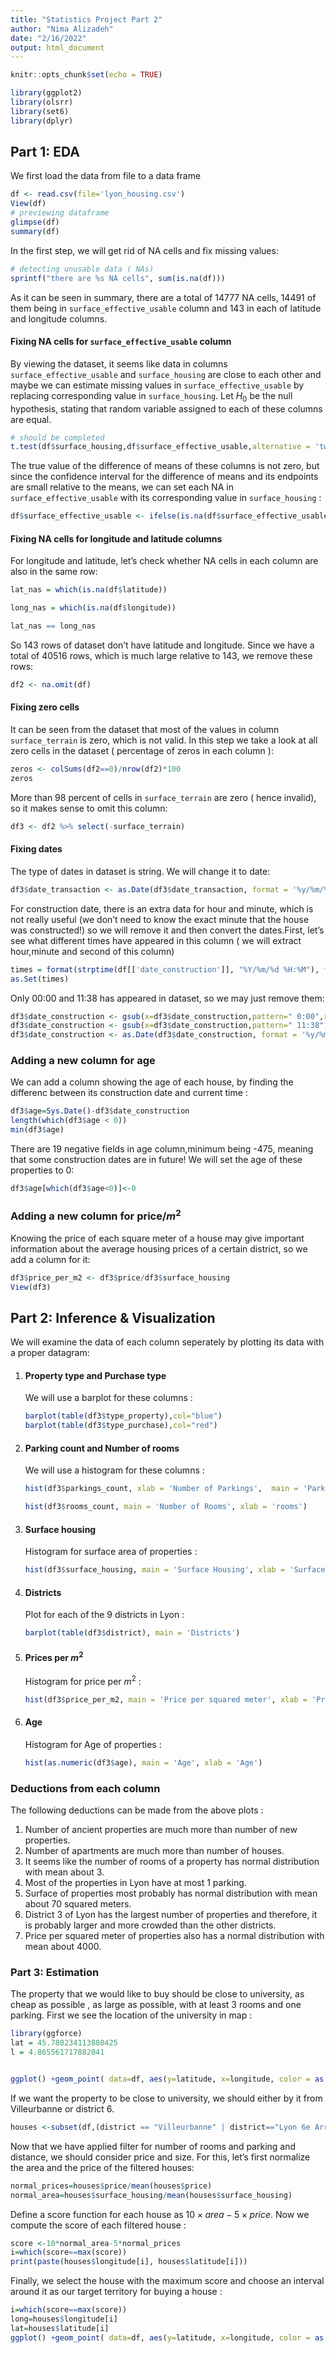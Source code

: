 ---
title: "Statistics Project Part 2"
author: "Nima Alizadeh"
date: "2/16/2022"
output: html_document
---

```{r setup, include=FALSE}
knitr::opts_chunk$set(echo = TRUE)
```

```{r include=FALSE}
library(ggplot2)
library(olsrr)
library(set6)
library(dplyr)
```

## Part 1: EDA

We first load the data from file to a data frame 
```{r}
df <- read.csv(file='lyon_housing.csv')
View(df)
# previewing dataframe 
glimpse(df)
summary(df)

```
In the first step, we will get rid of NA cells and fix missing values:
```{r}
# detecting unusable data ( NAs)
sprintf("there are %s NA cells", sum(is.na(df)))
```
As it can be seen in summary, there are a total of 14777 NA cells, 14491 of them being in `surface_effective_usable` column and 143 in each of latitude and longitude columns. 
<h4>Fixing NA cells for `surface_effective_usable` column </h4>
By viewing the dataset, it seems like data in columns `surface_effective_usable` and `surface_housing` are close to each other and maybe we can estimate missing values in `surface_effective_usable` by replacing corresponding value in `surface_housing`. Let $H_0$ be the null hypothesis, stating that random variable assigned to each of these columns are equal.
```{r}
# should be completed 
t.test(df$surface_housing,df$surface_effective_usable,alternative = 'two.sided' , var_equal = False)

```
The true value of the difference of means of these columns is not zero, but since the confidence interval for the difference of means and its endpoints are small relative to the means, we can set each NA in `surface_effective_usable` with its corresponding value in `surface_housing` :
```{r}
df$surface_effective_usable <- ifelse(is.na(df$surface_effective_usable), df$surface_housing, df$surface_effective_usable)
```
<h4>Fixing NA cells for longitude and latitude columns </h4>
For longitude and latitude, let's check whether NA cells in each column are also in the same row:
```{r}
lat_nas = which(is.na(df$latitude))

long_nas = which(is.na(df$longitude)) 

lat_nas == long_nas
```
So 143 rows of dataset don't have latitude and longitude. Since we have a total of 40516 rows, which is much large relative to 143, we remove these rows:
```{r}
df2 <- na.omit(df)
```
<h4>Fixing zero cells </h4>
It can be seen from the dataset that most of the values in column `surface_terrain` is zero, which is not valid. In this step we take a look at all zero cells in the dataset ( percentage of zeros in each column ):
```{r}
zeros <- colSums(df2==0)/nrow(df2)*100
zeros
```
More than 98 percent of cells in `surface_terrain` are zero ( hence invalid), so it makes sense to omit this column: 
```{r}
df3 <- df2 %>% select(-surface_terrain)
```
<h4>Fixing dates </h4>
The type of dates in dataset is string. We will change it to date:
```{r include=FALSE}
df3$date_transaction <- as.Date(df3$date_transaction, format = '%y/%m/%d')
```
For construction date, there is an extra data for hour and minute, which is not really useful (we don't need to know the exact minute that the house was constructed!) so we will remove it and then convert the dates.First, let's see what different times have appeared in this column ( we will extract hour,minute and second of this column) 
```{r}
times = format(strptime(df[['date_construction']], "%Y/%m/%d %H:%M"), format = "%H:%M:%S")
as.Set(times)
```

Only 00:00 and 11:38 has appeared in dataset, so we may just remove them:
```{r}
df3$date_construction <- gsub(x=df3$date_construction,pattern=" 0:00",replacement="",fixed=T)
df3$date_construction <- gsub(x=df3$date_construction,pattern=" 11:38",replacement="",fixed=T)
df3$date_construction <- as.Date(df3$date_construction, format = '%y/%m/%d')

```
<h3> Adding a new column for age </h3>
We can add a column showing the age of each house, by finding the differenc between its construction date and current time :
```{r}
df3$age=Sys.Date()-df3$date_construction
length(which(df3$age < 0))
min(df3$age)
```
There are 19 negative fields in age column,minimum being -475, meaning that some construction dates are in future! We will set the age of these properties to 0:
```{r}
df3$age[which(df3$age<0)]<-0
```

<h3> Adding a new column for price/$m^2$ </h3>
Knowing the price of each square meter of a house may give important information about the average housing prices of a certain district, so we add a column for it:
```{r}
df3$price_per_m2 <- df3$price/df3$surface_housing
View(df3)
```

## Part 2: Inference & Visualization
We will examine the data of each column seperately by plotting its data with a proper datagram:
<ol>
<li> 
<h4> Property type and Purchase type </h4>
We will use a barplot for these columns :
```{r}
barplot(table(df3$type_property),col="blue")
barplot(table(df3$type_purchase),col="red")

```

<li>
<h4> Parking count and Number of rooms</h4>
We will use a histogram for these columns :
```{r}
hist(df3$parkings_count, xlab = 'Number of Parkings',  main = 'Parking Count Histogram')

hist(df3$rooms_count, main = 'Number of Rooms', xlab = 'rooms')
```
<li>
<h4> Surface housing </h4>
Histogram for surface area of properties :
```{r}
hist(df3$surface_housing, main = 'Surface Housing', xlab = 'Surface Area')

```
<li>
<h4> Districts </h4>
Plot for each of the 9 districts in Lyon :
```{r}
barplot(table(df3$district), main = 'Districts')
```
<li>
<h4> Prices per $m^2$ </h4>
Histogram for price per $m^2$ :
```{r}
hist(df3$price_per_m2, main = 'Price per squared meter', xlab = 'Price')

```
<li>
<h4> Age </h4>
Histogram for Age of properties :
```{r}
hist(as.numeric(df3$age), main = 'Age', xlab = 'Age')

```

</ol>
<h3> Deductions from each column </h3>
The following deductions can be made from the above plots :
<ol>
<li>
Number of ancient properties are much more than number of new properties.
<li>
Number of apartments are much more than number of houses.
<li>
It seems like the number of rooms of a property has normal distribution with mean about 3.
<li>
Most of the properties in Lyon have at most 1 parking.
<li>
Surface of properties most probably has normal distribution with mean about 70 squared meters.
<li>
District 3 of Lyon has the largest number of properties and therefore, it is probably larger and more crowded than the other districts.
<li>
Price per squared meter of properties also has a normal distribution with mean about 4000.
</ol>








### Part 3: Estimation
The property that we would like to buy should be close to university, as cheap as possible , as large as possible, with at least 3 rooms and one parking. First we see the location of the university in map :
```{r}
library(ggforce)
lat = 45.780234113880425
l = 4.865561717882041


ggplot() +geom_point( data=df, aes(y=latitude, x=longitude, color = as.factor(district)), size = 0.4)+geom_circle(aes(x0 = l, y0 = lat, r = 0.01))
```
If we want the property to be close to university, we should either by it from Villeurbanne or district 6. 

```{r}
houses <-subset(df,(district == "Villeurbanne" | district=="Lyon 6e Arrondissement")  & (rooms_count > 2) & (parkings_count > 0))

```
Now that we have applied filter for number of rooms and parking and distance, we should consider price and size. For this, let's first normalize the area and the price of the filtered houses:
```{r}
normal_prices=houses$price/mean(houses$price)
normal_area=houses$surface_housing/mean(houses$surface_housing)
```

Define a score function for each house as $10 \times area - 5 \times price$. Now we compute the score of each filtered house :
```{r}
score <-10*normal_area-5*normal_prices
i=which(score==max(score))
print(paste(houses$longitude[i], houses$latitude[i]))
```
Finally, we select the house with the maximum score and choose an interval around it as our target territory for buying a house :
```{r}
i=which(score==max(score))
long=houses$longitude[i]
lat=houses$latitude[i]
ggplot() +geom_point( data=df, aes(y=latitude, x=longitude, color = as.factor(district)), size = 0.4)+geom_circle(aes(x0 = long, y0 = lat, r = 0.005))

```


